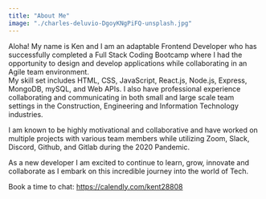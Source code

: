 ```yaml
---
title: "About Me"
image: "./charles-deluvio-DgoyKNgPiFQ-unsplash.jpg"
---
```



Aloha! My name is Ken and I am an adaptable Frontend Developer who has successfully completed a Full Stack Coding Bootcamp where I had the opportunity to design and develop applications while collaborating in an Agile team environment.  
My skill set includes HTML, CSS, JavaScript, React.js, Node.js, Express, MongoDB, mySQL, and Web APIs.
I also have professional experience collaborating and communicating in both small and large scale team settings in the Construction, Engineering and Information Technology industries.

I am known to be highly motivational and collaborative and have worked on multiple projects with various team members while utilizing Zoom, Slack, Discord, Github, and Gitlab during the 2020 Pandemic.

As a new developer I am excited to continue to learn, grow, innovate and collaborate as I embark on this incredible journey into the world of Tech.

Book a time to chat: https://calendly.com/kent28808
